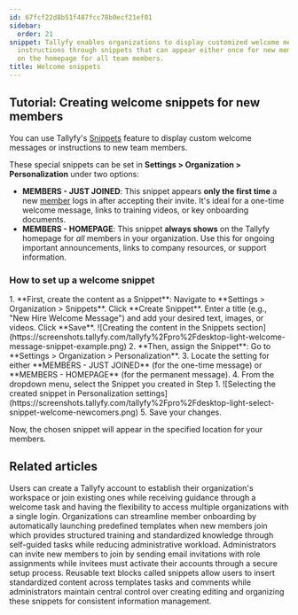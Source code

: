 ```yaml
---
id: 67fcf22d8b51f487fcc78b0ecf21ef01
sidebar:
  order: 21
snippet: Tallyfy enables organizations to display customized welcome messages and
  instructions through snippets that can appear either once for new members or permanently
  on the homepage for all team members.
title: Welcome snippets
---
```



## Tutorial: Creating welcome snippets for new members

You can use Tallyfy's [Snippets](/products/pro/documenting/templates/snippets/) feature to display custom welcome messages or instructions to new team members.

These special snippets can be set in **Settings > Organization > Personalization** under two options:

*   **MEMBERS - JUST JOINED**: This snippet appears **only the first time** a new [member](/products/pro/documenting/members/) logs in after accepting their invite. It's ideal for a one-time welcome message, links to training videos, or key onboarding documents.
*   **MEMBERS - HOMEPAGE**: This snippet **always shows** on the Tallyfy homepage for *all* members in your organization. Use this for ongoing important announcements, links to company resources, or support information.

### How to set up a welcome snippet

<Steps>
1.  **First, create the content as a Snippet**: Navigate to **Settings > Organization > Snippets**. Click **Create Snippet**. Enter a title (e.g., "New Hire Welcome Message") and add your desired text, images, or videos. Click **Save**.
    ![Creating the content in the Snippets section](https://screenshots.tallyfy.com/tallyfy%2Fpro%2Fdesktop-light-welcome-message-snippet-example.png)
2.  **Then, assign the Snippet**: Go to **Settings > Organization > Personalization**.
3.  Locate the setting for either **MEMBERS - JUST JOINED** (for the one-time message) or **MEMBERS - HOMEPAGE** (for the permanent message).
4.  From the dropdown menu, select the Snippet you created in Step 1.
    ![Selecting the created snippet in Personalization settings](https://screenshots.tallyfy.com/tallyfy%2Fpro%2Fdesktop-light-select-snippet-welcome-newcomers.png)
5.  Save your changes.
</Steps>

Now, the chosen snippet will appear in the specified location for your members.


## Related articles
<CardGrid>
<LinkTitleCard header="<b>Tutorials > Create an organization</b>" href="/products/pro/tutorials/how-can-i-create-a-new-tallyfy-account/" > Users can create a Tallyfy account to establish their organization's workspace or join existing ones while receiving guidance through a welcome task and having the flexibility to access multiple organizations with a single login. </LinkTitleCard>
<LinkTitleCard header="<b>Org Settings > Auto-launch templates for new members</b>" href="/products/pro/settings/org-settings/how-to-auto-launch-templates-for-new-members/" > Organizations can streamline member onboarding by automatically launching predefined templates when new members join which provides structured training and standardized knowledge through self-guided tasks while reducing administrative workload. </LinkTitleCard>
<LinkTitleCard header="<b>Members > Invite and activate members</b>" href="/products/pro/documenting/members/how-to-invite-and-activate-members-on-tallyfy/" > Administrators can invite new members to join by sending email invitations with role assignments while invitees must activate their accounts through a secure setup process. </LinkTitleCard>
<LinkTitleCard header="<b>Snippets > Use snippets</b>" href="/products/pro/documenting/templates/snippets/how-can-i-use-snippets-to-simplify-workflow-in-tallyfy/" > Reusable text blocks called snippets allow users to insert standardized content across templates tasks and comments while administrators maintain central control over creating editing and organizing these snippets for consistent information management. </LinkTitleCard>
</CardGrid>